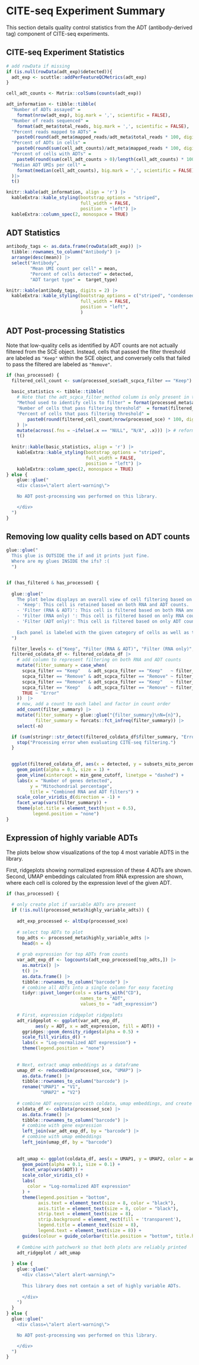 # CITE-seq Experiment Summary

This section details quality control statistics from the ADT (antibody-derived tag) component of CITE-seq experiments.

## CITE-seq Experiment Statistics

```r
# add rowData if missing
if (is.null(rowData(adt_exp)$detected)){
  adt_exp <- scuttle::addPerFeatureQCMetrics(adt_exp)
}

cell_adt_counts <- Matrix::colSums(counts(adt_exp))

adt_information <- tibble::tibble(
  "Number of ADTs assayed" =
    format(nrow(adt_exp), big.mark = ',', scientific = FALSE),
  "Number of reads sequenced" =
    format(adt_meta$total_reads, big.mark = ',', scientific = FALSE),
  "Percent reads mapped to ADTs" =
    paste0(round(adt_meta$mapped_reads/adt_meta$total_reads * 100, digits = 2), "%"),
  "Percent of ADTs in cells" =
    paste0(round(sum(cell_adt_counts)/adt_meta$mapped_reads * 100, digits = 2), "%"),
  "Percent of cells with ADTs" =
    paste0(round(sum(cell_adt_counts > 0)/length(cell_adt_counts) * 100, digits = 2), "%"),
  "Median ADT UMIs per cell" =
    format(median(cell_adt_counts), big.mark = ',', scientific = FALSE)
  )|>
  t()

knitr::kable(adt_information, align = 'r') |>
  kableExtra::kable_styling(bootstrap_options = "striped",
                            full_width = FALSE,
                            position = "left") |>
  kableExtra::column_spec(2, monospace = TRUE)
```

## ADT Statistics
```r
antibody_tags <- as.data.frame(rowData(adt_exp)) |>
  tibble::rownames_to_column("Antibody") |>
  arrange(desc(mean)) |>
  select("Antibody",
         "Mean UMI count per cell" = mean,
         "Percent of cells detected" = detected,
         "ADT target type" =  target_type)

knitr::kable(antibody_tags, digits = 2) |>
  kableExtra::kable_styling(bootstrap_options = c("striped", "condensed"),
                            full_width = FALSE,
                            position = "left",
                            ) 
```

## ADT Post-processing Statistics

Note that low-quality cells as identified by ADT counts are not actually filtered from the SCE object.
Instead, cells that passed the filter threshold are labeled as `"Keep"` within the SCE object, and conversely cells that failed to pass the filtered are labeled as `"Remove"`.

```r
if (has_processed) {
  filtered_cell_count <- sum(processed_sce$adt_scpca_filter == "Keep")
  
  basic_statistics <- tibble::tibble(
    # Note that the adt_scpca_filter_method column is only present in the processed_sce object
    "Method used to identify cells to filter" = format(processed_meta$adt_scpca_filter_method),
    "Number of cells that pass filtering threshold"  = format(filtered_cell_count),
    "Percent of cells that pass filtering threshold" =
        paste0(round(filtered_cell_count/nrow(processed_sce) * 100, digits = 2), "%")
    ) |>
    mutate(across(.fns = ~ifelse(.x == "NULL", "N/A", .x))) |> # reformat nulls
    t()
  
  knitr::kable(basic_statistics, align = 'r') |>
    kableExtra::kable_styling(bootstrap_options = "striped",
                              full_width = FALSE,
                              position = "left") |>
    kableExtra::column_spec(2, monospace = TRUE)
} else {
    glue::glue("
    <div class=\"alert alert-warning\">

    No ADT post-processing was performed on this library.

    </div>
  ")
}

```

## Removing low quality cells based on ADT counts

```r

glue::glue("
  This glue is OUTSIDE the if and it prints just fine. 
  Where are my glues INSIDE the ifs? :( 
  ")


if (has_filtered & has_processed) { 
  
  glue::glue("
    The plot below displays an overall view of cell filtering based on both ADT and RNA counts. Cells are labeled as one of the following:
    - 'Keep': This cell is retained based on both RNA and ADT counts.
    - 'Filter (RNA & ADT)': This cell is filtered based on both RNA and ADT counts.
    - 'Filter (RNA only) ': This cell is filtered based on only RNA counts.
    - 'Filter (ADT only)': This cell is filtered based on only ADT counts.
    
    Each panel is labeled with the given category of cells as well as the total number of cells in that category.
  ")

  filter_levels <- c("Keep", "Filter (RNA & ADT)", "Filter (RNA only)", "Filter (ADT only)")
  filtered_coldata_df <- filtered_coldata_df |>
    # add column to represent filtering on both RNA and ADT counts
    mutate(filter_summary = case_when(
      scpca_filter == "Keep"   & adt_scpca_filter == "Keep"   ~ filter_levels[1],
      scpca_filter == "Remove" & adt_scpca_filter == "Remove" ~ filter_levels[2],
      scpca_filter == "Remove" & adt_scpca_filter == "Keep"   ~ filter_levels[3],
      scpca_filter == "Keep"   & adt_scpca_filter == "Remove" ~ filter_levels[4],
      TRUE ~ "Error"
    ))  |>
    # now, add a count to each label and factor in count order
    add_count(filter_summary) |>
    mutate(filter_summary = glue::glue("{filter_summary}\nN={n}"), 
           filter_summary = forcats::fct_infreq(filter_summary)) |>
    select(-n)

  if (sum(stringr::str_detect(filtered_coldata_df$filter_summary, "Error")) != 0) {
    stop("Processing error when evaluating CITE-seq filtering.")
  }

  
  ggplot(filtered_coldata_df, aes(x = detected, y = subsets_mito_percent, color = filter_summary)) +
    geom_point(alpha = 0.5, size = 1) +
    geom_vline(xintercept = min_gene_cutoff, linetype = "dashed") +
    labs(x = "Number of genes detected",
         y = "Mitochondrial percentage",
         title = "Combined RNA and ADT filters") +
    scale_color_viridis_d(direction = -1) +
    facet_wrap(vars(filter_summary)) +
    theme(plot.title = element_text(hjust = 0.5),
          legend.position = "none")
}
```



## Expression of highly variable ADTs

The plots below show visualizations of the top 4 most variable ADTS in the library.

First, ridgeplots showing normalized expression of these 4 ADTs are shown.
Second, UMAP embeddings calculated from RNA expression are shown, where each cell is colored by the expression level of the given ADT. 


```r
if (has_processed) {
  
  # only create plot if variable ADTs are present
  if (!is.null(processed_meta$highly_variable_adts)) {
    
    adt_exp_processed <- altExp(processed_sce)
    
    # select top ADTs to plot 
    top_adts <- processed_meta$highly_variable_adts |>
      head(n = 4)
    
    # grab expression for top ADTs from counts
    var_adt_exp_df <- logcounts(adt_exp_processed[top_adts,]) |>
      as.matrix() |>
      t() |>
      as.data.frame() |>
      tibble::rownames_to_column("barcode") |>
      # combine all ADTs into a single column for easy faceting 
      tidyr::pivot_longer(cols = starts_with("CD"),
                            names_to = "ADT",
                            values_to = "adt_expression")
    
    # First, expression ridgeplot ridgeplots
    adt_ridgeplot <- ggplot(var_adt_exp_df, 
           aes(y = ADT, x = adt_expression, fill = ADT)) + 
      ggridges::geom_density_ridges(alpha = 0.5) + 
      scale_fill_viridis_d() + 
      labs(x = "Log-normalized ADT expression") +
      theme(legend.position = "none") 
    
    
    # Next, extract umap embeddings as a dataframe
    umap_df <- reducedDim(processed_sce, "UMAP") |>
      as.data.frame() |>
      tibble::rownames_to_column("barcode") |>
      rename("UMAP1" = "V1",
             "UMAP2" = "V2") 
    
    # combine ADT expression with coldata, umap embeddings, and create data frame to use for plotting
    coldata_df <- colData(processed_sce) |>
      as.data.frame() |>
      tibble::rownames_to_column("barcode") |>
      # combine with gene expression
      left_join(var_adt_exp_df, by = "barcode") |>
      # combine with umap embeddings 
      left_join(umap_df, by = "barcode")
    
    
    adt_umap <- ggplot(coldata_df, aes(x = UMAP1, y = UMAP2, color = adt_expression)) + 
      geom_point(alpha = 0.1, size = 0.1) + 
      facet_wrap(vars(ADT)) +
      scale_color_viridis_c() +
      labs(
        color = "Log-normalized ADT expression"
      ) +
      theme(legend.position = "bottom", 
            axis.text = element_text(size = 8, color = "black"),
            axis.title = element_text(size = 8, color = "black"),
            strip.text = element_text(size = 8),
            strip.background = element_rect(fill = 'transparent'),
            legend.title = element_text(size = 8),
            legend.text = element_text(size = 8)) + 
      guides(colour = guide_colorbar(title.position = "bottom", title.hjust = 0.5)) 
    
    # Combine with patchwork so that both plots are reliably printed
    adt_ridgeplot / adt_umap
    
  } else {
    glue::glue("
      <div class=\"alert alert-warning\">
      
      This library does not contain a set of highly variable ADTs. 
      
      </div>
    ")
  }
} else {
  glue::glue("
    <div class=\"alert alert-warning\">

    No ADT post-processing was performed on this library.

    </div>
  ")
}
```

